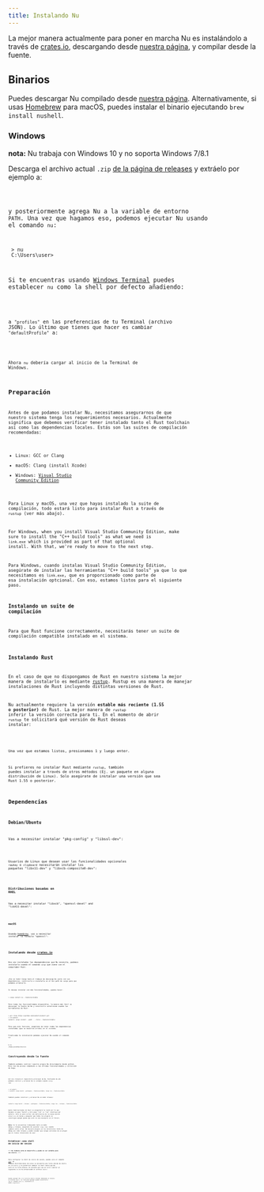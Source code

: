 ```yaml
---
title: Instalando Nu
---
```



La mejor manera actualmente para poner en marcha Nu es instalándolo a través de [crates.io](https://crates.io), descargando desde [nuestra página](https://github.com/nushell/nushell/releases), y compilar desde la fuente.

## Binarios

Puedes descargar Nu compilado desde [nuestra página](https://github.com/nushell/nushell/releases). Alternativamente, si usas [Homebrew](https://brew.sh/) para macOS, puedes instalar el binario ejecutando `brew install nushell`.

### Windows

**nota:** Nu trabaja con Windows 10 y no soporta Windows 7/8.1

Descarga el archivo actual `.zip` [de la página de releases](https://github.com/nushell/nushell/releases) y extráelo por ejemplo a:

<Code code={windowsExampleExtractionLocation} lang="sh" />

y posteriormente agrega Nu a la variable de entorno `PATH`. Una vez que hagamos eso, podemos ejecutar Nu usando el comando `nu`:

```nu
 > nu
 C:\Users\user>
```

Si te encuentras usando [Windows Terminal](https://github.com/microsoft/terminal) puedes establecer `nu` como la shell por defecto añadiendo:

<Code code={windowsTerminalDefaultShell} lang="sh" />

a `"profiles"` en las preferencias de tu Terminal (archivo JSON). Lo último que tienes que hacer es cambiar `"defaultProfile"` a:

<Code code={windowsChangeDefaultProfile} lang="sh" />

Ahora `nu` debería cargar al inicio de la Terminal de Windows.

## Preparación

Antes de que podamos instalar Nu, necesitamos asegurarnos de que nuestro sistema tenga los requerimientos necesarios. Actualmente significa que debemos verificar tener instalado tanto el Rust toolchain así como las dependencias locales. Estás son las suites de compilación recomendadas:

- Linux: GCC or Clang
- macOS: Clang (install Xcode)
- Windows: [Visual Studio Community Edition](https://visualstudio.microsoft.com/vs/community/)

Para Linux y macOS, una vez que hayas instalado la suite de compilación, todo estará listo para instalar Rust a través de `rustup` (ver más abajo).

For Windows, when you install Visual Studio Community Edition, make sure to install the "C++ build tools" as what we need is `link.exe` which is provided as part of that optional install. With that, we're ready to move to the next step.

Para Windows, cuando instalas Visual Studio Community Edition, asegúrate de instalar las herramientas "C++ build tools" ya que lo que necesitamos es `link.exe`, que es proporcionado como parte de esa instalación optcional. Con eso, estamos listos para el siguiente paso.

### Instalando un suite de compilación

Para que Rust funcione correctamente, necesitarás tener un suite de compilación compatible instalado en el sistema.

### Instalando Rust

En el caso de que no dispongamos de Rust en nuestro sistema la mejor manera de instalarlo es mediante [rustup](https://rustup.rs/). Rustup es una manera de manejar instalaciones de Rust incluyendo distintas versiones de Rust.

Nu actualmente requiere la versión **estable más reciente (1.55 o posterior)** de Rust. La mejor manera de `rustup` inferir la versión correcta para ti. En el momento de abrir `rustup` te solicitará qué versión de Rust deseas instalar:

<Code code={rustupChooseRustVersion} lang="sh" />

Una vez que estamos listos, presionamos 1 y luego enter.

Si prefieres no instalar Rust mediante `rustup`, también puedes instalar a través de otros métodos (Ej. un paquete en alguna distribución de Linux). Solo asegúrate de instalar una versión que sea Rust 1.55 o posterior.

## Dependencias

### Debian/Ubuntu

Vas a necesitar instalar "pkg-config" y "libssl-dev":

<Code code={installPkgConfigLibsslDev} lang="sh" />

Usuarios de Linux que desean usar las funcionalidades opcionales `rawkey` o `clipboard` necesitarán instalar los paquetes "libx11-dev" y "libxcb-composite0-dev":

<Code code={useRawkeyAndClipboard} lang="sh" />

### Distribuciones basadas en RHEL

Vas a necesitar instalar "libxcb", "openssl-devel" and "libX11-devel":

<Code code={installRhelDependencies} lang="sh" />

### macOS

Usando [homebrew](https://brew.sh/), vas a necesitar instalar la fórmula "openssl":

<Code code={macosDeps} lang="sh" />

## Instalando desde [crates.io](https://crates.io)

Una vez instaladas las depependencias que Nu necesita, podemos instalarla usando el comando `cargo` que viene con el compilador Rust.

<Code code={cargoInstallNuMoreFeatures} lang="sh" />

¡Eso es todo! Cargo hará el trabajo de descarga Nu junto con sus dependencias, construirla e instalarla en el bin path de cargo para que podamos arrancarlo.

Si deseas instalar con más funcionalidades, puedes hacer:

```nu
> cargo install nu --features=stable
```

Para todas las funcionalidades disponibles, la manera más fácil es descargar la fuente de Nu y construírlo usted mismo usando las herramientas de Rust:

```nu
> git clone https://github.com/nushell/nushell.git
> cd nushell
nushell> cargo install --path . --force --features=stable
```

Para que esto funcione, asegúrate de tener todas las dependencias instaladas (que se muestran arriba) en el sistema.

Finalizada la instalación podemos ejecutar Nu usando el comando `nu`:

```nu
$ nu
/home/jonathan/Source>
```

## Construyendo desde la fuente

También podemos contruir nuestro propio Nu directamente desde github. Esto nos da acceso inmediato a las últimas funcionalidades y corrección de bugs.

<Code code={gitCloneNu} lang="sh" />

Git nos clonará el repositorio principal de Nu. Partiendo de ahí podemos contruir y arrancar Nu si estamos usando `rustup` con:

```nu
> cd nushell
> nushell> cargo build --workspace --features=stable; cargo run --features=stable
```

También puedes construir y arrancar Nu en modo release:

```nu
nushell> cargo build --release --workspace --features=stable; cargo run --release --features=stable
```

Gente familiarizada con Rust se preguntará la razón por la que hacemos un paso "build" y otro paso "run" si "run" construye por defecto. Esto es para evitar una deficiencia de la nueva opción `default-run` en Cargo y asegurar que todos los plugins se construyan aunque puede que esto no sea necesario en el futuro.

**Nota:** Si te encuentras trabajando tanto en modo debug y release, asegúrate de ejecutar `cargo clean` cuando cambies entre ellas. Nu buscará plugins en los directorios tanto de debug así como release y puede suceder que cargue versiones de un plugin que no tienes intenciones de usar.

## Establecer como shell de inicio de sesión

**!!! Nu todavía está en desarrollo y puede no ser estable para uso diario. !!!**

Para configurar la shell de inicio de sesión, puedes usra el comando [`chsh`](https://linux.die.net/man/1/chsh).
En algunas distribuciones de Linux se encuentra una lista válida de shells en `/etc/shells` y no permitirá cambiar la shell hasta que Nu esté en la lista blanca. Es posible que vea un error similar al siguiente si no ha actualizado el archivo `shells`:

<Code code={chshInvalidShellError} lang="sh" />

Puedes agregar Nu a la lista de shells válidas añadiendo el binario al archivo `shells`. La ruta para agregar puedes encontrarla con el comando `which nu`, usualmente es `$HOME/.cargo/bin/nu`.
